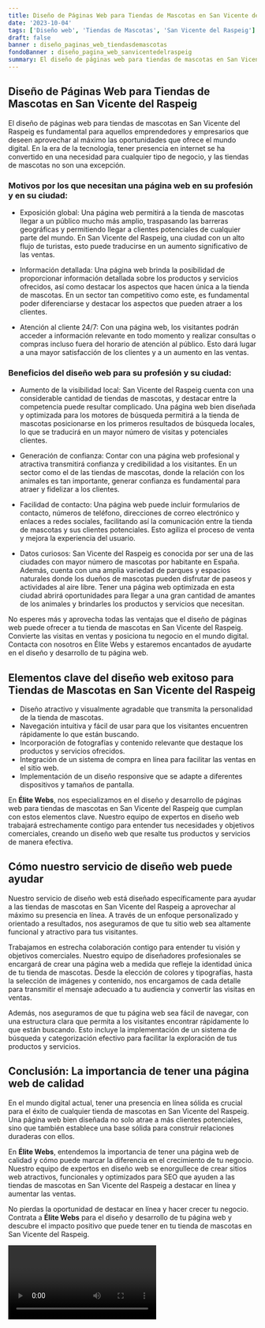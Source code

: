 ```yaml
---
title: Diseño de Páginas Web para Tiendas de Mascotas en San Vicente del Raspeig
date: '2023-10-04'
tags: ['Diseño web', 'Tiendas de Mascotas', 'San Vicente del Raspeig']
draft: false
banner : diseño_paginas_web_tiendasdemascotas
fondoBanner : diseño_pagina_web_sanvicentedelraspeig
summary: El diseño de páginas web para tiendas de mascotas en San Vicente del Raspeig es fundamental para aquellos emprendedores y empresarios que deseen aprovechar al máximo las oportunidades que ofrece el mundo digital. En la era de la tecnología, tener presencia en internet se ha convertido en una necesidad para cualquier tipo de negocio, y las tiendas de mascotas no son una excepción.
---
```


## Diseño de Páginas Web para Tiendas de Mascotas en San Vicente del Raspeig

El diseño de páginas web para tiendas de mascotas en San Vicente del Raspeig es fundamental para aquellos emprendedores y empresarios que deseen aprovechar al máximo las oportunidades que ofrece el mundo digital. En la era de la tecnología, tener presencia en internet se ha convertido en una necesidad para cualquier tipo de negocio, y las tiendas de mascotas no son una excepción.

### Motivos por los que necesitan una página web en su profesión y en su ciudad:

- Exposición global: Una página web permitirá a la tienda de mascotas llegar a un público mucho más amplio, traspasando las barreras geográficas y permitiendo llegar a clientes potenciales de cualquier parte del mundo. En San Vicente del Raspeig, una ciudad con un alto flujo de turistas, esto puede traducirse en un aumento significativo de las ventas.

- Información detallada: Una página web brinda la posibilidad de proporcionar información detallada sobre los productos y servicios ofrecidos, así como destacar los aspectos que hacen única a la tienda de mascotas. En un sector tan competitivo como este, es fundamental poder diferenciarse y destacar los aspectos que pueden atraer a los clientes.

- Atención al cliente 24/7: Con una página web, los visitantes podrán acceder a información relevante en todo momento y realizar consultas o compras incluso fuera del horario de atención al público. Esto dará lugar a una mayor satisfacción de los clientes y a un aumento en las ventas.

### Beneficios del diseño web para su profesión y su ciudad:

- Aumento de la visibilidad local: San Vicente del Raspeig cuenta con una considerable cantidad de tiendas de mascotas, y destacar entre la competencia puede resultar complicado. Una página web bien diseñada y optimizada para los motores de búsqueda permitirá a la tienda de mascotas posicionarse en los primeros resultados de búsqueda locales, lo que se traducirá en un mayor número de visitas y potenciales clientes.

- Generación de confianza: Contar con una página web profesional y atractiva transmitirá confianza y credibilidad a los visitantes. En un sector como el de las tiendas de mascotas, donde la relación con los animales es tan importante, generar confianza es fundamental para atraer y fidelizar a los clientes.

- Facilidad de contacto: Una página web puede incluir formularios de contacto, números de teléfono, direcciones de correo electrónico y enlaces a redes sociales, facilitando así la comunicación entre la tienda de mascotas y sus clientes potenciales. Esto agiliza el proceso de venta y mejora la experiencia del usuario.

- Datos curiosos: San Vicente del Raspeig es conocida por ser una de las ciudades con mayor número de mascotas por habitante en España. Además, cuenta con una amplia variedad de parques y espacios naturales donde los dueños de mascotas pueden disfrutar de paseos y actividades al aire libre. Tener una página web optimizada en esta ciudad abrirá oportunidades para llegar a una gran cantidad de amantes de los animales y brindarles los productos y servicios que necesitan.

No esperes más y aprovecha todas las ventajas que el diseño de páginas web puede ofrecer a tu tienda de mascotas en San Vicente del Raspeig. Convierte las visitas en ventas y posiciona tu negocio en el mundo digital. Contacta con nosotros en Élite Webs y estaremos encantados de ayudarte en el diseño y desarrollo de tu página web.

<GifSeo />

<Cta />

## Elementos clave del diseño web exitoso para Tiendas de Mascotas en San Vicente del Raspeig

- Diseño atractivo y visualmente agradable que transmita la personalidad de la tienda de mascotas.
- Navegación intuitiva y fácil de usar para que los visitantes encuentren rápidamente lo que están buscando.
- Incorporación de fotografías y contenido relevante que destaque los productos y servicios ofrecidos.
- Integración de un sistema de compra en línea para facilitar las ventas en el sitio web.
- Implementación de un diseño responsive que se adapte a diferentes dispositivos y tamaños de pantalla.

En **Élite Webs**, nos especializamos en el diseño y desarrollo de páginas web para tiendas de mascotas en San Vicente del Raspeig que cumplan con estos elementos clave. Nuestro equipo de expertos en diseño web trabajará estrechamente contigo para entender tus necesidades y objetivos comerciales, creando un diseño web que resalte tus productos y servicios de manera efectiva.

## Cómo nuestro servicio de diseño web puede ayudar

Nuestro servicio de diseño web está diseñado específicamente para ayudar a las tiendas de mascotas en San Vicente del Raspeig a aprovechar al máximo su presencia en línea. A través de un enfoque personalizado y orientado a resultados, nos aseguramos de que tu sitio web sea altamente funcional y atractivo para tus visitantes.

Trabajamos en estrecha colaboración contigo para entender tu visión y objetivos comerciales. Nuestro equipo de diseñadores profesionales se encargará de crear una página web a medida que refleje la identidad única de tu tienda de mascotas. Desde la elección de colores y tipografías, hasta la selección de imágenes y contenido, nos encargamos de cada detalle para transmitir el mensaje adecuado a tu audiencia y convertir las visitas en ventas.

Además, nos aseguramos de que tu página web sea fácil de navegar, con una estructura clara que permita a los visitantes encontrar rápidamente lo que están buscando. Esto incluye la implementación de un sistema de búsqueda y categorización efectivo para facilitar la exploración de tus productos y servicios.

## Conclusión: La importancia de tener una página web de calidad

En el mundo digital actual, tener una presencia en línea sólida es crucial para el éxito de cualquier tienda de mascotas en San Vicente del Raspeig. Una página web bien diseñada no solo atrae a más clientes potenciales, sino que también establece una base sólida para construir relaciones duraderas con ellos.

En **Élite Webs**, entendemos la importancia de tener una página web de calidad y cómo puede marcar la diferencia en el crecimiento de tu negocio. Nuestro equipo de expertos en diseño web se enorgullece de crear sitios web atractivos, funcionales y optimizados para SEO que ayuden a las tiendas de mascotas en San Vicente del Raspeig a destacar en línea y aumentar las ventas.

No pierdas la oportunidad de destacar en línea y hacer crecer tu negocio. Contrata a **Élite Webs** para el diseño y desarrollo de tu página web y descubre el impacto positivo que puede tener en tu tienda de mascotas en San Vicente del Raspeig.

<Video />

<CtaBot job='Tiendas de Mascotas' city='San Vicente del Raspeig'/>

<Gmaps query='San Vicente del Raspeig+españa+maps' />